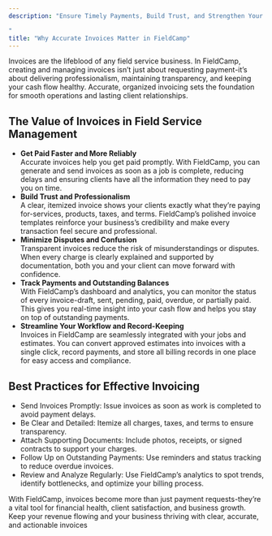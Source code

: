 ```yaml
---
description: "Ensure Timely Payments, Build Trust, and Strengthen Your Business

"
title: "Why Accurate Invoices Matter in FieldCamp"
---
```


Invoices are the lifeblood of any field service business. In FieldCamp, creating and managing invoices isn’t just about requesting payment-it’s about delivering professionalism, maintaining transparency, and keeping your cash flow healthy. Accurate, organized invoicing sets the foundation for smooth operations and lasting client relationships.

## **The Value of Invoices in Field Service Management**

- **Get Paid Faster and More Reliably**\
  Accurate invoices help you get paid promptly. With FieldCamp, you can generate and send invoices as soon as a job is complete, reducing delays and ensuring clients have all the information they need to pay you on time.
- **Build Trust and Professionalism**\
  A clear, itemized invoice shows your clients exactly what they’re paying for-services, products, taxes, and terms. FieldCamp’s polished invoice templates reinforce your business’s credibility and make every transaction feel secure and professional.
- **Minimize Disputes and Confusion**\
  Transparent invoices reduce the risk of misunderstandings or disputes. When every charge is clearly explained and supported by documentation, both you and your client can move forward with confidence.
- **Track Payments and Outstanding Balances**\
  With FieldCamp’s dashboard and analytics, you can monitor the status of every invoice-draft, sent, pending, paid, overdue, or partially paid. This gives you real-time insight into your cash flow and helps you stay on top of outstanding payments.
- **Streamline Your Workflow and Record-Keeping**\
  Invoices in FieldCamp are seamlessly integrated with your jobs and estimates. You can convert approved estimates into invoices with a single click, record payments, and store all billing records in one place for easy access and compliance.

## **Best Practices for Effective Invoicing**

- Send Invoices Promptly: Issue invoices as soon as work is completed to avoid payment delays.
- Be Clear and Detailed: Itemize all charges, taxes, and terms to ensure transparency.
- Attach Supporting Documents: Include photos, receipts, or signed contracts to support your charges.
- Follow Up on Outstanding Payments: Use reminders and status tracking to reduce overdue invoices.
- Review and Analyze Regularly: Use FieldCamp’s analytics to spot trends, identify bottlenecks, and optimize your billing process.

With FieldCamp, invoices become more than just payment requests-they’re a vital tool for financial health, client satisfaction, and business growth. Keep your revenue flowing and your business thriving with clear, accurate, and actionable invoices